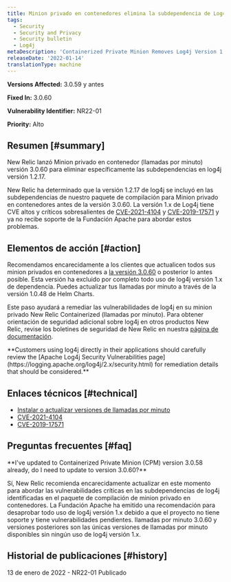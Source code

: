 ```yaml
---
title: Minion privado en contenedores elimina la subdependencia de Log4j versión 1.2.17
tags:
  - Security
  - Security and Privacy
  - Security bulletin
  - Log4j
metaDescription: 'Containerized Private Minion Removes Log4j Version 1.2.17 subdependency, Security Bulletin NR22-01'
releaseDate: '2022-01-14'
translationType: machine
---
```


<DNT>**Versions Affected:**</DNT> 3.0.59 y antes

<DNT>**Fixed In:**</DNT> 3.0.60

<DNT>**Vulnerability Identifier:**</DNT> NR22-01

<DNT>**Priority:**</DNT> Alto

## Resumen [#summary]

New Relic lanzó Minion privado en contenedor (llamadas por minuto) versión 3.0.60 para eliminar específicamente las subdependencias en log4j versión 1.2.17.

New Relic ha determinado que la versión 1.2.17 de log4j se incluyó en las subdependencias de nuestro paquete de compilación para Minion privado en contenedores antes de la versión 3.0.60. La versión 1.x de Log4j tiene CVE altos y críticos sobresalientes de [CVE-2021-4104](https://nvd.nist.gov/vuln/detail/CVE-2021-4104) y [CVE-2019-17571](https://nvd.nist.gov/vuln/detail/CVE-2019-17571) y ya no recibe soporte de la Fundación Apache para abordar estos problemas.

## Elementos de acción [#action]

Recomendamos encarecidamente a los clientes que actualicen todos sus minion privados en contenedores a [la versión 3.0.60](/docs/release-notes/synthetics-release-notes/containerized-private-minions-release-notes/containerized-private-minion-cpm-3060) o posterior lo antes posible. Esta versión ha excluido por completo todo uso de log4j versión 1.x de dependencia. Puedes actualizar tus llamadas por minuto a través de la versión 1.0.48 de Helm Charts.

Este paso ayudará a remediar las vulnerabilidades de log4j en su minion privado New Relic Containerized (llamadas por minuto). Para obtener orientación de seguridad adicional sobre log4j en otros productos New Relic, revise los boletines de seguridad de New Relic en nuestra [página de documentación](/docs/security/security-privacy/information-security/security-bulletins/).

<DNT>
  **Customers using log4j directly in their applications should carefully review the [Apache Log4j Security Vulnerabilities page](https://logging.apache.org/log4j/2.x/security.html) for remediation details that should be considered.**
</DNT>

## Enlaces técnicos [#technical]

* [Instalar o actualizar versiones de llamadas por minuto](/docs/synthetics/synthetic-monitoring/private-locations/install-containerized-private-minions-cpms/#install)
* [CVE-2021-4104](https://nvd.nist.gov/vuln/detail/CVE-2021-4104)
* [CVE-2019-17571](https://nvd.nist.gov/vuln/detail/CVE-2019-17571)

## Preguntas frecuentes [#faq]

<DNT>
  **I've updated to Containerized Private Minion (CPM) version 3.0.58 already, do I need to update to version 3.0.60?**
</DNT>

Sí, New Relic recomienda encarecidamente actualizar en este momento para abordar las vulnerabilidades críticas en las subdependencias de log4j identificadas en el paquete de compilación de minion privado en contenedores. La Fundación Apache ha emitido una recomendación para desaprobar todo uso de log4j versión 1.x debido a que el proyecto no tiene soporte y tiene vulnerabilidades pendientes. llamadas por minuto 3.0.60 y versiones posteriores son las únicas versiones de llamadas por minuto disponibles sin ningún uso de log4j versión 1.x.

## Historial de publicaciones [#history]

13 de enero de 2022 - NR22-01 Publicado